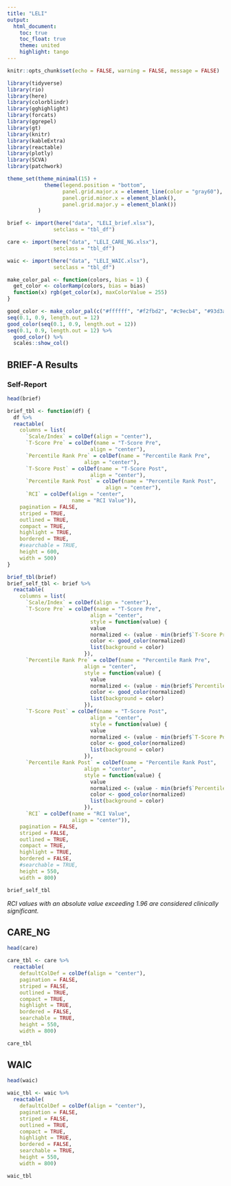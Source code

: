 ```yaml
---
title: "LELI"
output:
  html_document:
    toc: true
    toc_float: true
    theme: united
    highlight: tango
---
```


```r
knitr::opts_chunk$set(echo = FALSE, warning = FALSE, message = FALSE)
```

```r
library(tidyverse)
library(rio)
library(here)
library(colorblindr)
library(gghighlight)
library(forcats)
library(ggrepel)
library(gt)
library(knitr)
library(kableExtra)
library(reactable)
library(plotly)
library(SCVA)
library(patchwork)

theme_set(theme_minimal(15) +
            theme(legend.position = "bottom",
                  panel.grid.major.x = element_line(color = "gray60"),
                  panel.grid.minor.x = element_blank(),
                  panel.grid.major.y = element_blank())
          )

brief <- import(here("data", "LELI_brief.xlsx"),
               setclass = "tbl_df") 

care <- import(here("data", "LELI_CARE_NG.xlsx"),
               setclass = "tbl_df") 

waic <- import(here("data", "LELI_WAIC.xlsx"),
               setclass = "tbl_df") 

```

```r
make_color_pal <- function(colors, bias = 1) {
  get_color <- colorRamp(colors, bias = bias)
  function(x) rgb(get_color(x), maxColorValue = 255)
}

good_color <- make_color_pal(c("#ffffff", "#f2fbd2", "#c9ecb4", "#93d3ab", "#35b0ab"), bias = 2)
seq(0.1, 0.9, length.out = 12)
good_color(seq(0.1, 0.9, length.out = 12))
seq(0.1, 0.9, length.out = 12) %>% 
  good_color() %>% 
  scales::show_col()
```

## BRIEF-A Results {.tabset .tabset-fade .tabset-pills}

### Self-Report

```r
head(brief)

brief_tbl <- function(df) {
  df %>% 
  reactable(
    columns = list(
      `Scale/Index` = colDef(align = "center"),
      `T-Score Pre` = colDef(name = "T-Score Pre",
                           align = "center"),
      `Percentile Rank Pre` = colDef(name = "Percentile Rank Pre",
                         align = "center"),
      `T-Score Post` = colDef(name = "T-Score Post",
                           align = "center"),
      `Percentile Rank Post` = colDef(name = "Percentile Rank Post",
                                align = "center"),
      `RCI` = colDef(align = "center",
                     name = "RCI Value")),
    pagination = FALSE,
    striped = TRUE,
    outlined = TRUE,
    compact = TRUE,
    highlight = TRUE,
    bordered = TRUE,
    #searchable = TRUE,
    height = 600,
    width = 500)
}

brief_tbl(brief)
brief_self_tbl <- brief %>% 
  reactable(
    columns = list(
      `Scale/Index` = colDef(align = "center"),
      `T-Score Pre` = colDef(name = "T-Score Pre",
                           align = "center",
                           style = function(value) {
                           value
                           normalized <- (value - min(brief$`T-Score Pre`)) / (max(brief$`T-Score Pre`) - min(brief$`T-Score Pre`))
                           color <- good_color(normalized)
                           list(background = color)
                         }),
      `Percentile Rank Pre` = colDef(name = "Percentile Rank Pre",
                         align = "center",
                         style = function(value) {
                           value
                           normalized <- (value - min(brief$`Percentile Rank Pre`)) / (max(brief$`Percentile Rank Pre`) - min(brief$`Percentile Rank Pre`))
                           color <- good_color(normalized)
                           list(background = color)
                         }),
      `T-Score Post` = colDef(name = "T-Score Post",
                           align = "center",
                           style = function(value) {
                           value
                           normalized <- (value - min(brief$`T-Score Post`)) / (max(brief$`T-Score Post`) - min(brief$`T-Score Post`))
                           color <- good_color(normalized)
                           list(background = color)
                         }),
      `Percentile Rank Post` = colDef(name = "Percentile Rank Post",
                         align = "center",
                         style = function(value) {
                           value
                           normalized <- (value - min(brief$`Percentile Rank Post`)) / (max(brief$`Percentile Rank Post`) - min(brief$`Percentile Rank Post`))
                           color <- good_color(normalized)
                           list(background = color)
                         }),
      `RCI` = colDef(name = "RCI Value",
                     align = "center")),
    pagination = FALSE,
    striped = FALSE,
    outlined = TRUE,
    compact = TRUE,
    highlight = TRUE,
    bordered = FALSE,
    #searchable = TRUE,
    height = 550,
    width = 800)
```


```r
brief_self_tbl
```

_RCI values with an absolute value exceeding 1.96 are considered clinically significant._


## CARE_NG

```r
head(care)

care_tbl <- care %>% 
  reactable(
    defaultColDef = colDef(align = "center"),
    pagination = FALSE,
    striped = FALSE,
    outlined = TRUE,
    compact = TRUE,
    highlight = TRUE,
    bordered = FALSE,
    searchable = TRUE,
    height = 550,
    width = 800)
```

```r
care_tbl
```

## WAIC 

```r
head(waic)

waic_tbl <- waic %>% 
  reactable(
    defaultColDef = colDef(align = "center"),
    pagination = FALSE,
    striped = FALSE,
    outlined = TRUE,
    compact = TRUE,
    highlight = TRUE,
    bordered = FALSE,
    searchable = TRUE,
    height = 550,
    width = 800)
```

```r
waic_tbl
```